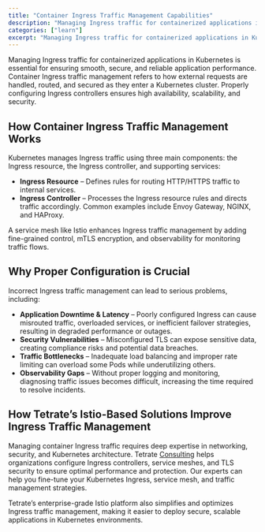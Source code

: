 ```yaml
---
title: "Container Ingress Traffic Management Capabilities"
description: "Managing Ingress traffic for containerized applications in Kubernetes is essential for ensuring smooth, secure, and reliable application performance."
categories: ["learn"]
excerpt: "Managing Ingress traffic for containerized applications in Kubernetes is essential for ensuring smooth, secure, and reliable application performance."
---
```


Managing Ingress traffic for containerized applications in Kubernetes is essential for ensuring smooth, secure, and reliable application performance. Container Ingress traffic management refers to how external requests are handled, routed, and secured as they enter a Kubernetes cluster. Properly configuring Ingress controllers ensures high availability, scalability, and security. 

## [](#how-container-ingress-traffic-management-works)How Container Ingress Traffic Management Works

Kubernetes manages Ingress traffic using three main components: the Ingress resource, the Ingress controller, and supporting services:

*   **Ingress Resource** – Defines rules for routing HTTP/HTTPS traffic to internal services.
*   **Ingress Controller** – Processes the Ingress resource rules and directs traffic accordingly. Common examples include Envoy Gateway, NGINX, and HAProxy.

A service mesh like Istio enhances Ingress traffic management by adding fine-grained control, mTLS encryption, and observability for monitoring traffic flows. 

## [](#why-proper-configuration-is-crucial)Why Proper Configuration is Crucial

Incorrect Ingress traffic management can lead to serious problems, including:

*   **Application Downtime & Latency** – Poorly configured Ingress can cause misrouted traffic, overloaded services, or inefficient failover strategies, resulting in degraded performance or outages.
*   **Security Vulnerabilities** – Misconfigured TLS can expose sensitive data, creating compliance risks and potential data breaches.
*   **Traffic Bottlenecks** – Inadequate load balancing and improper rate limiting can overload some Pods while underutilizing others.
*   **Observability Gaps** – Without proper logging and monitoring, diagnosing traffic issues becomes difficult, increasing the time required to resolve incidents. 

## [](#how-tetrates-istio-based-solutions-improve-ingress-traffic-management)How Tetrate’s Istio-Based Solutions Improve Ingress Traffic Management

Managing container Ingress traffic requires deep expertise in networking, security, and Kubernetes architecture. Tetrate [Consulting](/kubernetes-consulting/) helps organizations configure Ingress controllers, service meshes, and TLS security to ensure optimal performance and protection. Our experts can help you fine-tune your Kubernetes Ingress, service mesh, and traffic management strategies.

Tetrate’s enterprise-grade Istio platform also simplifies and optimizes Ingress traffic management, making it easier to deploy secure, scalable applications in Kubernetes environments.